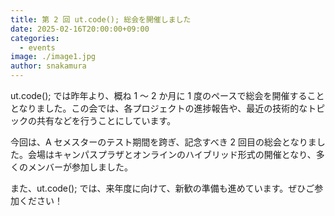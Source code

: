 ```yaml
---
title: 第 2 回 ut.code(); 総会を開催しました
date: 2025-02-16T20:00:00+09:00
categories:
  - events
image: ./image1.jpg
author: snakamura
---
```


ut.code(); では昨年より、概ね 1 〜 2 か月に 1 度のペースで総会を開催することとなりました。この会では、各プロジェクトの進捗報告や、最近の技術的なトピックの共有などを行うことにしています。

今回は、A セメスターのテスト期間を跨ぎ、記念すべき 2 回目の総会となりました。会場はキャンパスプラザとオンラインのハイブリッド形式の開催となり、多くのメンバーが参加しました。

また、ut.code(); では、来年度に向けて、新歓の準備も進めています。ぜひご参加ください！
